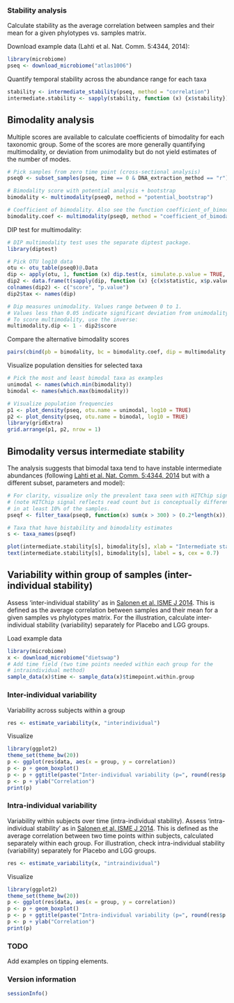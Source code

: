 
### Stability analysis 

Calculate stability as the average correlation between samples and their
mean for a given phylotypes vs. samples matrix.

Download example data (Lahti et al. Nat. Comm. 5:4344, 2014):

```r
library(microbiome)
pseq <- download_microbiome("atlas1006")
```

Quantify temporal stability across the abundance range for each taxa

```r
stability <- intermediate_stability(pseq, method = "correlation")
intermediate.stability <- sapply(stability, function (x) {x$stability})
```


## Bimodality analysis

Multiple scores are available to calculate coefficients of bimodality
for each taxonomic group. Some of the scores are more generally
quantifying multimodality, or deviation from unimodality but do not
yield estimates of the number of modes. 

```r
# Pick samples from zero time point (cross-sectional analysis)
pseq0 <- subset_samples(pseq, time == 0 & DNA_extraction_method == "r")

# Bimodality score with potential analysis + bootstrap 
bimodality <- multimodality(pseq0, method = "potential_bootstrap")

# Coefficient of bimodality. Also see the function coefficient_of_bimodality
bimodality.coef <- multimodality(pseq0, method = "coefficient_of_bimodality")
```

DIP test for multimodality:

```r
# DIP multimodality test uses the separate diptest package.
library(diptest)

# Pick OTU log10 data
otu <- otu_table(pseq0)@.Data
dip <- apply(otu, 1, function (x) dip.test(x, simulate.p.value = TRUE, B = 1000))
dip2 <- data.frame(t(sapply(dip, function (x) {c(x$statistic, x$p.value)})))
colnames(dip2) <- c("score", "p.value")
dip2$tax <- names(dip)

# Dip measures unimodality. Values range between 0 to 1. 
# Values less than 0.05 indicate significant deviation from unimodality. 
# To score multimodality, use the inverse:
multimodality.dip <- 1 - dip2$score
```


Compare the alternative bimodality scores

```r
pairs(cbind(pb = bimodality, bc = bimodality.coef, dip = multimodality.dip))
```


Visualize population densities for selected taxa

```r
# Pick the most and least bimodal taxa as examples
unimodal <- names(which.min(bimodality))
bimodal <- names(which.max(bimodality))

# Visualize population frequencies
p1 <- plot_density(pseq, otu.name = unimodal, log10 = TRUE) 
p2 <- plot_density(pseq, otu.name = bimodal, log10 = TRUE) 
library(gridExtra)
grid.arrange(p1, p2, nrow = 1)
```


## Bimodality versus intermediate stability

The analysis suggests that bimodal taxa tend to have instable intermediate abundances (following [Lahti et al. Nat. Comm. 5:4344, 2014](http://www.nature.com/ncomms/2014/140708/ncomms5344/full/ncomms5344.html) but with a different subset, parameters and model):

```r
# For clarity, visualize only the prevalent taxa seen with HITChip signal >250
# (note HITChip signal reflects read count but is conceptually different) 
# in at least 10% of the samples. 
pseqf <- filter_taxa(pseq0, function(x) sum(x > 300) > (0.2*length(x)), TRUE)

# Taxa that have bistability and bimodality estimates
s <- taxa_names(pseqf)

plot(intermediate.stability[s], bimodality[s], xlab = "Intermediate stability", ylab = "Bimodality", type = "n")
text(intermediate.stability[s], bimodality[s], label = s, cex = 0.7)
```


## Variability within group of samples (inter-individual stability)

Assess 'inter-individual stability' as in [Salonen et al. ISME J 2014](http://www.nature.com/ismej/journal/v8/n11/full/ismej201463a.html). This is defined as the average correlation between samples and their mean for a given samples vs phylotypes matrix. For the illustration, calculate inter-individual stability (variability) separately for Placebo and LGG groups.

Load example data

```r
library(microbiome)
x <- download_microbiome("dietswap")
# Add time field (two time points needed within each group for the 
# intraindividual method)
sample_data(x)$time <- sample_data(x)$timepoint.within.group
```


### Inter-individual variability

Variability across subjects within a group

```r
res <- estimate_variability(x, "interindividual")
```


Visualize

```r
library(ggplot2)
theme_set(theme_bw(20))
p <- ggplot(res$data, aes(x = group, y = correlation))
p <- p + geom_boxplot()
p <- p + ggtitle(paste("Inter-individual variability (p=", round(res$p.value, 6), ")"))
p <- p + ylab("Correlation")
print(p)
```


### Intra-individual variability

Variability within subjects over time (intra-individual stability). Assess 'intra-individual stability' as in [Salonen et al. ISME J 2014](http://www.nature.com/ismej/journal/v8/n11/full/ismej201463a.html). This is defined as the average correlation between two time points within subjects, calculated separately within each group. For illustration, check intra-individual stability (variability) separately for Placebo and LGG groups.

```r
res <- estimate_variability(x, "intraindividual")
```


Visualize

```r
library(ggplot2)
theme_set(theme_bw(20))
p <- ggplot(res$data, aes(x = group, y = correlation))
p <- p + geom_boxplot()
p <- p + ggtitle(paste("Intra-individual variability (p=", round(res$p.value, 6), ")"))
p <- p + ylab("Correlation")
print(p)
```


### TODO

Add examples on tipping elements.

### Version information

```r
sessionInfo()
```

